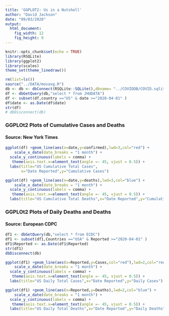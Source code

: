 ```yaml
---
title: 'GGPLOT2: Us in a Nutshell'
author: "David Jackson"
date: "09/03/2020"
output: 
  html_document: 
    fig_width: 12
    fig_height: 9
---
```


```r
knitr::opts_chunk$set(echo = TRUE)
library(RSQLite)
library(ggplot2)
library(scales)
theme_set(theme_linedraw())
```

```r
rm(list=ls())
source("../DATA/movavg.R")
db <- db <- dbConnect(RSQLite::SQLite(),dbname= "../COVIDDB/COVID.sqlite3")
df <- dbGetQuery(db,"select * from JHUDATA")
df <- subset(df,country =="US" & date >="2020-04-01" )
df$date <- as.Date(df$date)
str(df)
# dbDisconnect(db)
```
### GGPLOt2 Plots of Cumulative Cases and Deaths
#### Source: New York Times

```r
ggplot(df) +geom_line(aes(x=date,y=confirmed),lwd=3,col="red") + 
    scale_x_date(date_breaks = "1 month") +
  scale_y_continuous(labels = comma) +
   theme(axis.text.x=element_text(angle =- 45, vjust = 0.5)) +
  labs(title="US Cumulative Total Cases",
       x="Date Reported",y="Cumulative Cases")
```
```r
ggplot(df) +geom_line(aes(x=date,y=deaths),lwd=3,col="blue") + 
    scale_x_date(date_breaks = "1 month") +
  scale_y_continuous(labels = comma) +
   theme(axis.text.x=element_text(angle =- 45, vjust = 0.5)) +
  labs(title="US Cumulative Total Deaths",x="Date Reported",y="Cumulative Deaths")
```
### GGPLOt2 Plots of Daily Deaths and Deaths
#### Source: European CDPC

```r
df1 <- dbGetQuery(db,"select * from ECDC")
df1 <- subset(df1,Countries =="USA" & Reported >="2020-04-01" )
df1$Reported <- as.Date(df1$Reported)
str(df1)
dbDisconnect(db)
```

```r
ggplot(df1) +geom_line(aes(x=Reported,y=Cases,col="red"),lwd=2,col="red") + 
    scale_x_date(date_breaks = "1 month") +
  scale_y_continuous(labels = comma) +
   theme(axis.text.x=element_text(angle =- 45, vjust = 0.5)) +
  labs(title="US Daily Total Cases",x="Date Reported",y="Daily Cases")
```
```r
ggplot(df1) +geom_line(aes(x=Reported,y=Deaths),lwd=2,col="blue") + 
    scale_x_date(date_breaks = "1 month") +
  scale_y_continuous(labels = comma) +
   theme(axis.text.x=element_text(angle =- 45, vjust = 0.5)) +
  labs(title="US Daily Total Deaths",x="Date Reported",y="Daily Deaths")
```
